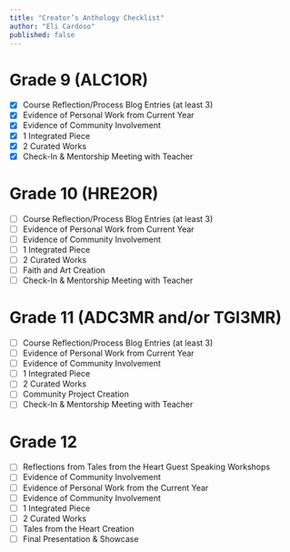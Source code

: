 ```yaml
---
title: "Creator’s Anthology Checklist"
author: "Eli Cardoso"
published: false
---
```


# Grade 9 (ALC1OR)

- [x] Course Reflection/Process Blog Entries (at least 3)
- [x] Evidence of Personal Work from Current Year
- [x] Evidence of Community Involvement
- [x] 1 Integrated Piece
- [x] 2 Curated Works
- [x] Check-In & Mentorship Meeting with Teacher

# Grade 10 (HRE2OR)

- [ ] Course Reflection/Process Blog Entries (at least 3)
- [ ] Evidence of Personal Work from Current Year
- [ ] Evidence of Community Involvement
- [ ] 1 Integrated Piece
- [ ] 2 Curated Works
- [ ] Faith and Art Creation
- [ ] Check-In & Mentorship Meeting with Teacher

# Grade 11 (ADC3MR and/or TGI3MR)

- [ ] Course Reflection/Process Blog Entries (at least 3)
- [ ] Evidence of Personal Work from Current Year
- [ ] Evidence of Community Involvement
- [ ] 1 Integrated Piece
- [ ] 2 Curated Works
- [ ] Community Project Creation
- [ ] Check-In & Mentorship Meeting with Teacher

# Grade 12

- [ ] Reflections from Tales from the Heart Guest Speaking Workshops
- [ ] Evidence of Community Involvement
- [ ] Evidence of Personal Work from the Current Year
- [ ] Evidence of Community Involvement
- [ ] 1 Integrated Piece
- [ ] 2 Curated Works
- [ ] Tales from the Heart Creation
- [ ] Final Presentation & Showcase